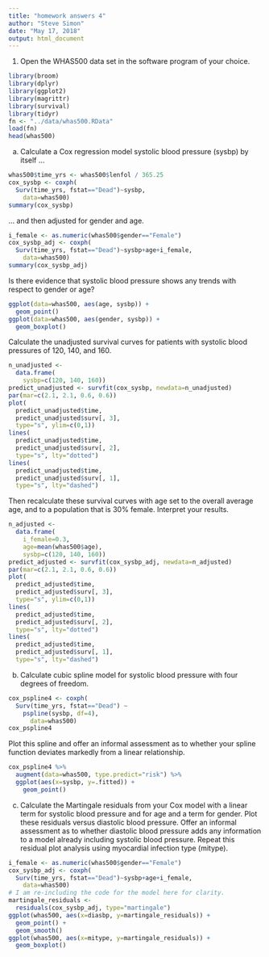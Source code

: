 ```yaml
---
title: "homework answers 4"
author: "Steve Simon"
date: "May 17, 2018"
output: html_document
---
```


1. Open the WHAS500 data set in the software program of 
your choice.

```r
library(broom)
library(dplyr)
library(ggplot2)
library(magrittr)
library(survival)
library(tidyr)
fn <- "../data/whas500.RData"
load(fn)
head(whas500)
```

a. Calculate a Cox regression model systolic blood 
pressure (sysbp) by itself ...

```r
whas500$time_yrs <- whas500$lenfol / 365.25
cox_sysbp <- coxph(
  Surv(time_yrs, fstat=="Dead")~sysbp,
    data=whas500)
summary(cox_sysbp)
```

... and then adjusted for gender and age.

```r
i_female <- as.numeric(whas500$gender=="Female")
cox_sysbp_adj <- coxph(
  Surv(time_yrs, fstat=="Dead")~sysbp+age+i_female,
    data=whas500)
summary(cox_sysbp_adj)
```

Is there evidence that systolic blood pressure
shows any trends with respect to gender or age?

```r
ggplot(data=whas500, aes(age, sysbp)) +
  geom_point()
ggplot(data=whas500, aes(gender, sysbp)) +
  geom_boxplot()
```

Calculate the unadjusted survival curves for patients
with systolic blood pressures of 120, 140, and 160.

```r
n_unadjusted <- 
  data.frame(
    sysbp=c(120, 140, 160))
predict_unadjusted <- survfit(cox_sysbp, newdata=n_unadjusted)
par(mar=c(2.1, 2.1, 0.6, 0.6))
plot(
  predict_unadjusted$time,
  predict_unadjusted$surv[, 3], 
  type="s", ylim=c(0,1))
lines(
  predict_unadjusted$time, 
  predict_unadjusted$surv[, 2], 
  type="s", lty="dotted")
lines(
  predict_unadjusted$time, 
  predict_unadjusted$surv[, 1], 
  type="s", lty="dashed")
```

Then recalculate these survival curves with age set to the 
overall average age, and to a population that is 30%
female. Interpret your results.

```r
n_adjusted <- 
  data.frame(
    i_female=0.3,
    age=mean(whas500$age),
    sysbp=c(120, 140, 160))
predict_adjusted <- survfit(cox_sysbp_adj, newdata=n_adjusted)
par(mar=c(2.1, 2.1, 0.6, 0.6))
plot(
  predict_adjusted$time,
  predict_adjusted$surv[, 3], 
  type="s", ylim=c(0,1))
lines(
  predict_adjusted$time, 
  predict_adjusted$surv[, 2], 
  type="s", lty="dotted")
lines(
  predict_adjusted$time, 
  predict_adjusted$surv[, 1], 
  type="s", lty="dashed")
```

b. Calculate cubic spline model for systolic blood
pressure with four degrees of freedom.

```r
cox_pspline4 <- coxph(
  Surv(time_yrs, fstat=="Dead") ~ 
    pspline(sysbp, df=4),
      data=whas500)
cox_pspline4
```

Plot this spline and offer an informal assessment as
to whether your spline function deviates markedly 
from a linear relationship.

```r
cox_pspline4 %>%
  augment(data=whas500, type.predict="risk") %>%
  ggplot(aes(x=sysbp, y=.fitted)) +
    geom_point()
```

c. Calculate the Martingale residuals from your Cox
model with a linear term for systolic blood pressure
and for age and a term for gender. Plot these residuals
versus diastolic blood pressure. Offer an informal
assessment as to whether diastolic blood pressure adds
any information to a model already including systolic
blood pressure. Repeat this residual plot analysis using
myocardial infection type (mitype).

```r
i_female <- as.numeric(whas500$gender=="Female")
cox_sysbp_adj <- coxph(
  Surv(time_yrs, fstat=="Dead")~sysbp+age+i_female,
    data=whas500)
# I am re-including the code for the model here for clarity.
martingale_residuals <-
  residuals(cox_sysbp_adj, type="martingale")
ggplot(whas500, aes(x=diasbp, y=martingale_residuals)) +
  geom_point() +
  geom_smooth()
ggplot(whas500, aes(x=mitype, y=martingale_residuals)) +
  geom_boxplot()
```
